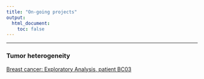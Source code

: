 ```yaml
---
title: "On-going projects"
output:
  html_document:
    toc: false
---
```


***
### Tumor heterogeneity

[Breast cancer: Exploratory Analysis, patient BC03](BC03Analysis.html)